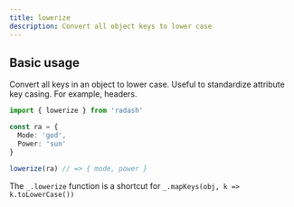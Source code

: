 ```yaml
---
title: lowerize
description: Convert all object keys to lower case
---
```





## Basic usage

Convert all keys in an object to lower case. Useful to standardize attribute key casing. For example, headers.

```ts
import { lowerize } from 'radash'

const ra = {
  Mode: 'god',
  Power: 'sun'
}

lowerize(ra) // => { mode, power }
```

The `_.lowerize` function is a shortcut for `_.mapKeys(obj, k => k.toLowerCase())`







